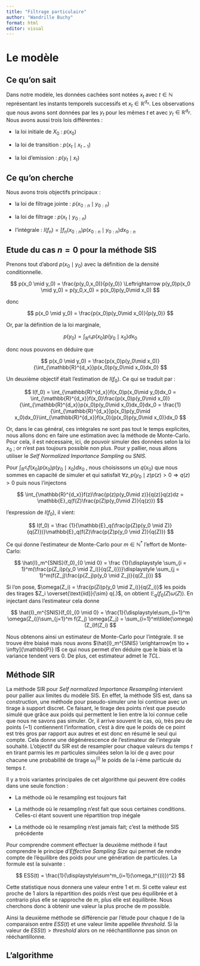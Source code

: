 ---
title: "Filtrage particulaire"
author: "Wandrille Buchy"
format: html
editor: visual
---

# Le modèle

## Ce qu'on sait

Dans notre modèle, les données cachées sont notées ${x_t}$ avec $t \in \mathbb{N}$ représentant les instants temporels successifs et $x_t \in \mathbb{R}^{d_x}$. Les observations que nous avons sont données par les ${y_t}$ pour les mêmes $t$ et avec $y_t \in \mathbb{R}^{d_y}$. Nous avons aussi trois lois différentes :

-   la loi initiale de $X_0$ : $p(x_0)$

-   la loi de transition : $p(x_t \mid x_{t-1})$

-   la loi d'emission : $p(y_t \mid x_t)$

## Ce qu'on cherche

Nous avons trois objectifs principaux :

-   la loi de filtrage jointe : $p(x_{0:n} \mid y_{0:n})$

-   la loi de filtrage : $p(x_t \mid y_{0:n})$

-   l'intégrale : $I(f_n) = \int f_n(x_{0:n})p(x_{0:n} \mid y_{0:n})dx_{0:n}$

## Etude du cas $n = 0$ pour la méthode SIS

Prenons tout d'abord $p(x_0 \mid y_0)$ avec la définition de la densité conditionnelle.

$$
p(x_0 \mid y_0) = \frac{p(y_0,x_0)}{p(y_0)} \Leftrightarrow p(y_0)p(x_0 \mid y_0) = p(y_0,x_0) = p(x_0)p(y_0\mid x_0) 
$$

donc

$$
p(x_0 \mid y_0) = \frac{p(x_0)p(y_0\mid x_0)}{p(y_0)}
$$

Or, par la définition de la loi marginale,

$$
p(y_0) = \int_{\mathbb{R}^{d_x}}p(x_0)p(y_0\mid x_0)dx_0
$$

donc nous pouvons en déduire que

$$
p(x_0 \mid y_0) = \frac{p(x_0)p(y_0\mid x_0)}{\int_{\mathbb{R}^{d_x}}p(x_0)p(y_0\mid x_0)dx_0}
$$

Un deuxième objectif était l'estimation de $I(f_0)$. Ce qui se traduit par :

$$
I(f_0) = \int_{\mathbb{R}^{d_x}}f(x_0)p(x_0\mid y_0)dx_0 = \int_{\mathbb{R}^{d_x}}f(x_0)\frac{p(x_0)p(y_0\mid x_0)}{\int_{\mathbb{R}^{d_x}}p(x_0)p(y_0\mid x_0)dx_0}dx_0 = \frac{1}{\int_{\mathbb{R}^{d_x}}p(x_0)p(y_0\mid x_0)dx_0}\int_{\mathbb{R}^{d_x}}f(x_0){p(x_0)p(y_0\mid x_0)}dx_0
$$

Or, dans le cas général, ces intégrales ne sont pas tout le temps explicites, nous allons donc en faire une estimation avec la méthode de Monte-Carlo. Pour cela, il est nécessaire, ici, de pouvoir simuler des données selon la loi $x_0$ ; or n'est pas toujours possible non plus. Pour y pallier, nous allons utiliser le *Self Normalized Importance Sampling* ou *SNIS.*

Pour $\int_{\mathbb{R}^{d_x}}f(x_0){p(x_0)p(y_0\mid x_0)}dx_0$ , nous choisissons un $q(x_0)$ que nous sommes en capacité de simuler et qui satisfait $\forall z, p(y_0\mid z) p(z) > 0 \Rightarrow q(z) > 0$ puis nous l'injectons

$$
\int_{\mathbb{R}^{d_x}}f(z)\frac{p(z)p(y_0\mid z)}{q(z)}q(z)dz = \mathbb{E}_q(f(Z)\frac{p(Z)p(y_0\mid Z)}{q(z)})
$$

l'expression de $I(f_0)$, il vient:

$$
I(f_0) = \frac {1}{\mathbb{E}_q(\frac{p(Z)p(y_0 \mid Z)}{q(Z)})}\mathbb{E}_q(f(Z)\frac{p(Z)p(y_0 \mid Z)}{q(Z)})
$$

Ce qui donne l'estimateur de Monte-Carlo pour $m \in \mathbb{N}^*$ l'effort de Monte-Carlo:

$$
\hat{I}_m^{SNIS}(f_0)_{0 \mid 0} = \frac {1}{\displaystyle \sum_{i = 1}^m(\frac{p(Z_i)p(y_0 \mid Z_i)}{q(Z_i)})}\displaystyle \sum_{j = 1}^m(f(Z_j)\frac{p(Z_j)p(y_0 \mid Z_j)}{q(Z_j)})
$$

Si l'on pose, $\omega(Z_i) = \frac{p(Zi)p(y_0 \mid Z_i)}{q(Z_i)}$ les poids des tirages $Z_i \overset{\text{iid}}{\sim} q(.)$, on obtient $\mathbb{E}_q(f_0(Z)\omega(Z))$. En injectant dans l'estimateur cela donne

$$
\hat{I}_m^{SNIS}(f_0)_{0 \mid 0} = \frac{1}{\displaystyle\sum_{i=1}^m \omega(Z_i)}\sum_{j=1}^m f(Z_j) \omega(Z_j) = \sum_{i=1}^m\tilde{\omega}(Z_i)f(Z_i)
$$

Nous obtenons ainsi un estimateur de Monte-Carlo pour l'intégrale. Il se trouve être biaisé mais nous avons $\hat{I}_m^{SNIS} \xrightarrow[m \to + \infty]{\mathbb{P}} I$ ce qui nous permet d'en déduire que le biais et la variance tendent vers $0$. De plus, cet estimateur admet le *TCL*.

## Méthode SIR

La méthode SIR pour *Self normalized Importance Resampling* intervient pour pallier aux limites du modèle SIS. En effet, la méthode SIS est, dans sa construction, une méthode pour pseudo-simuler une loi continue avec un tirage à support discret. Ce faisant, le tirage des points n'est que pseudo simulé que grâce aux poids qui permettent le lien entre la loi connue celle que nous ne savons pas simuler. Or, il arrive souvent le cas, où, très peu de points (\~1) contiennent l'information, c'est à dire que le poids de ce point est très gros par rapport aux autres et est donc en résumé le seul qui compte. Cela donne une dégénérescence de l'estimateur de l'integrale souhaité. L'objectif du SIR est de resampler pour chaque valeurs du temps $t$ en tirant parmis les $m$ particules simulées selon la loi de $q$ avec pour chacune une probabilité de tirage $\omega _{t}^{(i)}$ le poids de la $i$-ème particule du temps $t$.

Il y a trois variantes principales de cet algorithme qui peuvent être codés dans une seule fonction :

-   La méthode où le resampling est toujours fait

-   La méthode où le resampling n'est fait que sous certaines conditions. Celles-ci étant souvent une répartition trop inégale

-   La méthode où le resampling n'est jamais fait; c'est la méthode SIS précédente

Pour comprendre comment effectuer la deuxième méthode il faut comprendre le principe d'*Effective Sampling Size* qui permet de rendre compte de l'équilibre des poids pour une génération de particules. La formule est la suivante :

$$
ESS(t) = \frac{1}{\displaystyle\sum^m_{i=1}(\omega_t^{(i)})^2}
$$

Cette statistique nous donnera une valeur entre 1 et $m$. Si cette valeur est proche de 1 alors la répartition des poids n'est que peu équilibrée et à contrario plus elle se rapproche de $m$, plus elle est équilibrée. Nous cherchons donc à obtenir une valeur la plus proche de $m$ possible.

Ainsi la deuxième méthode se différencie par l'étude pour chaque $t$ de la comparaison entre $ESS(t)$ et une valeur limite appellée $threshold$. Si la valeur de $ESS(t) > threshold$ alors on ne rééchantillonne pas sinon on rééchantillonne.

## L'algorithme
